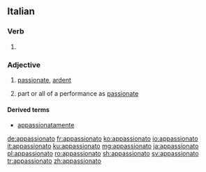 ==Italian==

===Verb===
{{it-pp|appassionat}}

# {{past participle of|appassionare|lang=it|nocat=1}}

===Adjective===
{{it-adj|appassionat}}

# [[passionate]], [[ardent]]
# {{context|music|lang=it}} part or all of a performance as [[passionate]]

====Derived terms====
* [[appassionatamente]]

[[de:appassionato]]
[[fr:appassionato]]
[[ko:appassionato]]
[[io:appassionato]]
[[it:appassionato]]
[[ku:appassionato]]
[[mg:appassionato]]
[[ja:appassionato]]
[[pl:appassionato]]
[[ro:appassionato]]
[[sh:appassionato]]
[[sv:appassionato]]
[[tr:appassionato]]
[[zh:appassionato]]